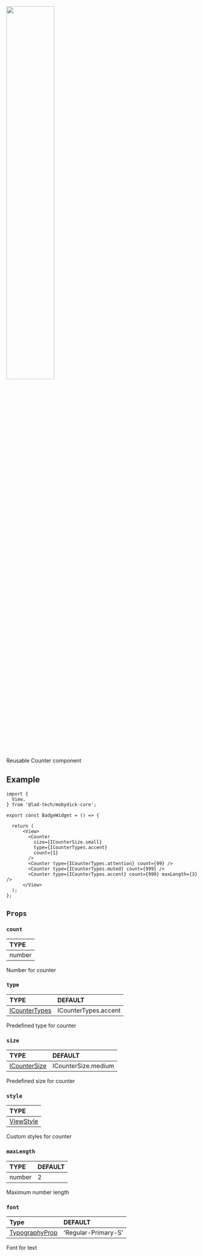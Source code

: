 
<img src={Badge} width="50%"/>

Reusable Counter component

## Example

```tsx
import {
  View,
} from '@lad-tech/mobydick-core';

export const BadgeWidget = () => {

  return (
      <View>
        <Counter
          size={ICounterSize.small}
          type={ICounterTypes.accent}
          count={1}
        />
        <Counter type={ICounterTypes.attention} count={99} />
        <Counter type={ICounterTypes.muted} count={999} />
        <Counter type={ICounterTypes.accent} count={999} maxLength={3} />
      </View>
  );
};

```

## `Props`

### `count`

| TYPE   |
|:-------|
| number |

Number for counter

### `type`

| TYPE                                                                                                                         | DEFAULT              |
|:-----------------------------------------------------------------------------------------------------------------------------|:---------------------|
| [ICounterTypes](https://github.com/lad-tech/mobydick/blob/main/packages/core/src/other/components/Badge/Counter/types.ts#L8) | ICounterTypes.accent |

Predefined type for counter

### `size`

| TYPE                                                                                                                        | DEFAULT             |
|:----------------------------------------------------------------------------------------------------------------------------|:--------------------|
| [ICounterSize](https://github.com/lad-tech/mobydick/blob/main/packages/core/src/other/components/Badge/Counter/types.ts#L3) | ICounterSize.medium |

Predefined size for counter

### `style`

| TYPE                                                             |
|:-----------------------------------------------------------------|
| [ViewStyle](https://reactnative.dev/docs/view-style-props#props) |

Custom styles for counter

### `maxLength`

| TYPE   | DEFAULT |
|:-------|:--------|
| number | 2       |

Maximum number length

### `font`

| Type                                                                                                       | DEFAULT             |
|:-----------------------------------------------------------------------------------------------------------|:--------------------|
| [TypographyProp](https://github.com/lad-tech/mobydick/blob/main/packages/core/src/typography/types.ts#L49) | 'Regular-Primary-S' |

Font for text
